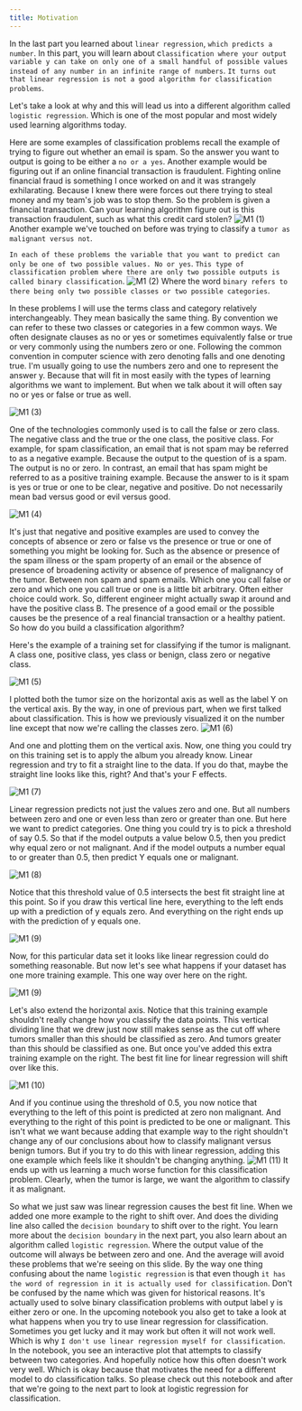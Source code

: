 ```yaml
---
title: Motivation
---
```



In the last part you learned about `linear regression`, `which predicts a number`. In this part, you will  learn about c`lassification where your output variable y can take on only one of a small handful of possible values instead of any number in an infinite range of numbers`. `It turns out that linear regression is not a good algorithm for classification problems`. 

Let's take a look at why and this will lead us into a different algorithm called `logistic regression`. Which is one of the most popular and most widely used learning algorithms today. 

Here are some examples of classification problems recall the example of trying to figure out whether an email is spam. So the answer you want to output is going to be either a `no or a yes`. Another example would be figuring out if an online financial transaction is fraudulent. Fighting online financial fraud is something I once worked on and it was strangely exhilarating. Because I knew there were forces out there trying to steal money and my team's job was to stop them. So the problem is given a financial transaction. Can your learning algorithm figure out is this transaction fraudulent, such as what this credit card stolen? 
![M1 (1)](/SL/CLR/M1%20(1).png)
Another example we've touched on before was trying to classify a `tumor as malignant versus not`. 

`In each of these problems the variable that you want to predict can only be one of two possible values. No or yes`. `This type of classification problem where there are only two possible outputs is called binary classification`. 
![M1 (2)](/SL/CLR/M1%20(2).png)
Where the word `binary refers to there being only two possible classes or two possible categories`. 

In these problems I will use the terms class and category relatively interchangeably. They mean basically the same thing. By convention we can refer to these two classes or categories in a few common ways. We often designate clauses as no or yes or sometimes equivalently false or true or very commonly using the numbers zero or one. Following the common convention in computer science with zero denoting falls and one denoting true. I'm usually going to use the numbers zero and one to represent the answer y. Because that will fit in most easily with the types of learning algorithms we want to implement. But when we talk about it will often say no or yes or false or true as well. 

![M1 (3)](/SL/CLR/M1%20(3).png)

One of the technologies commonly used is to call the false or zero class. The negative class and the true or the one class, the positive class. For example, for spam classification, an email that is not spam may be referred to as a negative example. Because the output to the question of is a spam. The output is no or zero. In contrast, an email that has spam might be referred to as a positive training example. Because the answer to is it spam is yes or true or one to be clear, negative and positive. Do not necessarily mean bad versus good or evil versus good. 

![M1 (4)](/SL/CLR/M1%20(4).png)

It's just that negative and positive examples are used to convey the concepts of absence or zero or false vs the presence or true or one of something you might be looking for. Such as the absence or presence of the spam illness or the spam property of an email or the absence of presence of broadening activity or absence of presence of malignancy of the tumor. Between non spam and spam emails. Which one you call false or zero and which one you call true or one is a little bit arbitrary. Often either choice could work. So, different engineer might actually swap it around and have the positive class B. The presence of a good email or the possible causes be the presence of a real financial transaction or a healthy patient. So how do you build a classification algorithm? 

Here's the example of a training set for classifying if the tumor is malignant. A class one, positive class, yes class or benign, class zero or negative class. 

![M1 (5)](/SL/CLR/M1%20(5).png)

I plotted both the tumor size on the horizontal axis as well as the label Y on the vertical axis. By the way, in one of previous part, when we first talked about classification. This is how we previously visualized it on the number line except that now we're calling the classes zero. 
![M1 (6)](/SL/CLR/M1%20(6).png)

And one and plotting them on the vertical axis. Now, one thing you could try on this training set is to apply the album you already know. Linear regression and try to fit a straight line to the data. If you do that, maybe the straight line looks like this, right? And that's your F effects. 

![M1 (7)](/SL/CLR/M1%20(7).png)

Linear regression predicts not just the values zero and one. But all numbers between zero and one or even less than zero or greater than one. But here we want to predict categories. One thing you could try is to pick a threshold of say 0.5. So that if the model outputs a value below 0.5, then you predict why equal zero or not malignant. And if the model outputs a number equal to or greater than 0.5, then predict Y equals one or malignant. 

![M1 (8)](/SL/CLR/M1%20(8).png)

Notice that this threshold value of 0.5 intersects the best fit straight line at this point. So if you draw this vertical line here, everything to the left ends up with a prediction of y equals zero. And everything on the right ends up with the prediction of y equals one. 

![M1 (9)](/SL/CLR/M1%20(9).png)

Now, for this particular data set it looks like linear regression could do something reasonable. But now let's see what happens if your dataset has one more training example. This one way over here on the right.

![M1 (9)](/SL/CLR/M1%20(9).png)

Let's also extend the horizontal axis. Notice that this training example shouldn't really change how you classify the data points. This vertical dividing line that we drew just now still makes sense as the cut off where tumors smaller than this should be classified as zero. And tumors greater than this should be classified as one. But once you've added this extra training example on the right. The best fit line for linear regression will shift over like this. 

![M1 (10)](/SL/CLR/M1%20(10).png)

And if you continue using the threshold of 0.5, you now notice that everything to the left of this point is predicted at zero non malignant. And everything to the right of this point is predicted to be one or malignant. This isn't what we want because adding that example way to the right shouldn't change any of our conclusions about how to classify malignant versus benign tumors. But if you try to do this with linear regression, adding this one example which feels like it shouldn't be changing anything. 
![M1 (11)](/SL/CLR/M1%20(11).png)
It ends up with us learning a much worse function for this classification problem. Clearly, when the tumor is large, we want the algorithm to classify it as malignant. 

So what we just saw was linear regression causes the best fit line. When we added one more example to the right to shift over. And does the dividing line also called the `decision boundary` to shift over to the right. You learn more about the `decision boundary` in the next part, you also learn about an algorithm called `logistic regression`. Where the output value of the outcome will always be between zero and one. And the average will avoid these problems that we're seeing on this slide. By the way one thing confusing about the name `logistic regression` is that even though `it has the word of regression in it is actually used for classification`. Don't be confused by the name which was given for historical reasons. It's actually used to solve binary classification problems with output label y is either zero or one. In the upcoming notebook you also get to take a look at what happens when you try to use linear regression for classification. Sometimes you get lucky and it may work but often it will not work well. Which is why `I don't use linear regression myself for classification`. In the notebook, you see an interactive plot that attempts to classify between two categories. And hopefully notice how this often doesn't work very well. Which is okay because that motivates the need for a different model to do classification talks. So please check out this notebook and after that we're going to the next part to look at logistic regression for classification.
​
